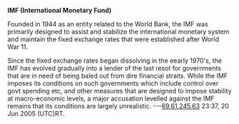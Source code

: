'''IMF (International Monetary Fund)'''


Founded in 1944 as an entity related to the World Bank, the IMF was primarily designed to assist and stabilize the international monetary system and maintain the fixed exchange rates that were established after World War 11.

Since the fixed exchange rates began dissolving in the eearly 1970's, the IMF has evolved gradually into a lender of the last resot for governments that are in need of being baled out from dire financial straits. While the IMF imposes its conditions on such governments which include control over govt spending etc, and other measures that are designed to impose stability at macro-economic levels, a major accusation levelled against the IMF remains that its conditions are largely unrealistic. 
---[[User:69.61.245.63|69.61.245.63]] 23:37, 20 Jun 2005 (UTC)RT.